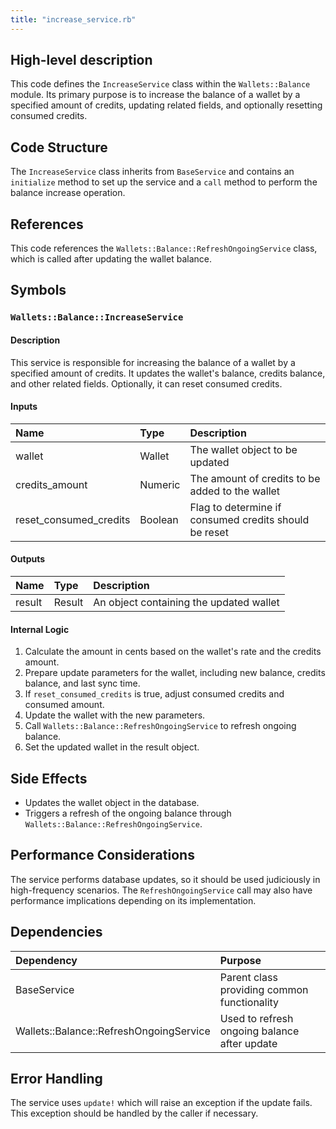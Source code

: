 ```yaml
---
title: "increase_service.rb"
---
```


## High-level description
This code defines the `IncreaseService` class within the `Wallets::Balance` module. Its primary purpose is to increase the balance of a wallet by a specified amount of credits, updating related fields, and optionally resetting consumed credits.

## Code Structure
The `IncreaseService` class inherits from `BaseService` and contains an `initialize` method to set up the service and a `call` method to perform the balance increase operation.

## References
This code references the `Wallets::Balance::RefreshOngoingService` class, which is called after updating the wallet balance.

## Symbols

### `Wallets::Balance::IncreaseService`
#### Description
This service is responsible for increasing the balance of a wallet by a specified amount of credits. It updates the wallet's balance, credits balance, and other related fields. Optionally, it can reset consumed credits.

#### Inputs
| Name | Type | Description |
|:-----|:-----|:------------|
| wallet | Wallet | The wallet object to be updated |
| credits_amount | Numeric | The amount of credits to be added to the wallet |
| reset_consumed_credits | Boolean | Flag to determine if consumed credits should be reset |

#### Outputs
| Name | Type | Description |
|:-----|:-----|:------------|
| result | Result | An object containing the updated wallet |

#### Internal Logic
1. Calculate the amount in cents based on the wallet's rate and the credits amount.
2. Prepare update parameters for the wallet, including new balance, credits balance, and last sync time.
3. If `reset_consumed_credits` is true, adjust consumed credits and consumed amount.
4. Update the wallet with the new parameters.
5. Call `Wallets::Balance::RefreshOngoingService` to refresh ongoing balance.
6. Set the updated wallet in the result object.

## Side Effects
- Updates the wallet object in the database.
- Triggers a refresh of the ongoing balance through `Wallets::Balance::RefreshOngoingService`.

## Performance Considerations
The service performs database updates, so it should be used judiciously in high-frequency scenarios. The `RefreshOngoingService` call may also have performance implications depending on its implementation.

## Dependencies
| Dependency | Purpose |
|:-----------|:--------|
| BaseService | Parent class providing common functionality |
| Wallets::Balance::RefreshOngoingService | Used to refresh ongoing balance after update |

## Error Handling
The service uses `update!` which will raise an exception if the update fails. This exception should be handled by the caller if necessary.